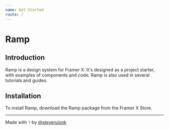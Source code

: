 ```yaml
---
name: Get Started
route: /
---
```



# Ramp

## Introduction

Ramp is a design system for Framer X. It's designed as a project starter, with examples of components and code. Ramp is also used in several tutorials and guides.

## Installation

To install Ramp, download the Ramp package from the Framer X Store.

---

Made with ✨by [@steveruizok](http://twitter.com/steveruizok)
